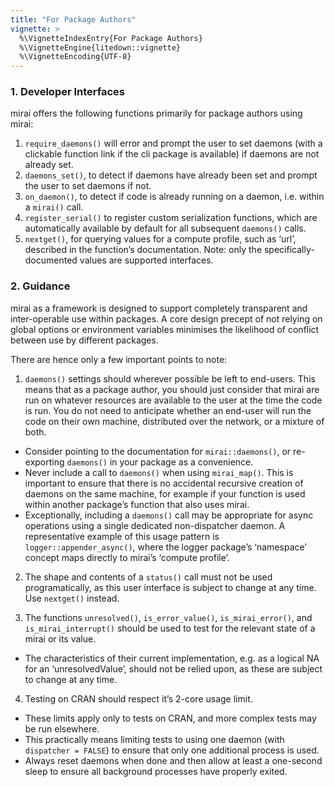 ```yaml
---
title: "For Package Authors"
vignette: >
  %\VignetteIndexEntry{For Package Authors}
  %\VignetteEngine{litedown::vignette}
  %\VignetteEncoding{UTF-8}
---
```




### 1. Developer Interfaces

mirai offers the following functions primarily for package authors using mirai:

1. `require_daemons()` will error and prompt the user to set daemons (with a clickable function link if the cli package is available) if daemons are not already set.
1. `daemons_set()`, to detect if daemons have already been set and prompt the user to set daemons if not.
1. `on_daemon()`, to detect if code is already running on a daemon, i.e. within a `mirai()` call.
1. `register_serial()` to register custom serialization functions, which are automatically available by default for all subsequent `daemons()` calls.
1. `nextget()`, for querying values for a compute profile, such as 'url', described in the function's documentation. Note: only the specifically-documented values are supported interfaces.

### 2. Guidance

mirai as a framework is designed to support completely transparent and inter-operable use within packages.
A core design precept of not relying on global options or environment variables minimises the likelihood of conflict between use by different packages.

There are hence only a few important points to note:

1. `daemons()` settings should wherever possible be left to end-users.
This means that as a package author, you should just consider that mirai are run on whatever resources are available to the user at the time the code is run.
You do not need to anticipate whether an end-user will run the code on their own machine, distributed over the network, or a mixture of both.

- Consider pointing to the documentation for `mirai::daemons()`, or re-exporting `daemons()` in your package as a convenience.
- Never include a call to `daemons()` when using `mirai_map()`.
  This is important to ensure that there is no accidental recursive creation of daemons on the same machine, for example if your function is used within another package's function that also uses mirai.
- Exceptionally, including a `daemons()` call may be appropriate for async operations using a single dedicated non-dispatcher daemon.
  A representative example of this usage pattern is `logger::appender_async()`, where the logger package's 'namespace' concept maps directly to mirai's 'compute profile'.

2. The shape and contents of a `status()` call must not be used programatically, as this user interface is subject to change at any time. Use `nextget()` instead.

3. The functions `unresolved()`, `is_error_value()`, `is_mirai_error()`, and `is_mirai_interrupt()` should be used to test for the relevant state of a mirai or its value.
- The characteristics of their current implementation, e.g. as a logical NA for an 'unresolvedValue', should not be relied upon, as these are subject to change at any time.

4. Testing on CRAN should respect it's 2-core usage limit.
- These limits apply only to tests on CRAN, and more complex tests may be run elsewhere.
- This practically means limiting tests to using one daemon (with `dispatcher = FALSE`) to ensure that only one additional process is used.
- Always reset daemons when done and then allow at least a one-second sleep to ensure all background processes have properly exited.
